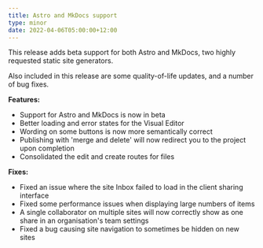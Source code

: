 ```yaml
---
title: Astro and MkDocs support
type: minor
date: 2022-04-06T05:00:00+12:00
---
```

This release adds beta support for both Astro and MkDocs, two highly requested static site generators.

Also included in this release are some quality-of-life updates, and a number of bug fixes.

**Features:**

* Support for Astro and MkDocs is now in beta
* Better loading and error states for the Visual Editor
* Wording on some buttons is now more semantically correct
* Publishing with 'merge and delete' will now redirect you to the project upon completion
* Consolidated the edit and create routes for files

**Fixes:**

* Fixed an issue where the site Inbox failed to load in the client sharing interface
* Fixed some performance issues when displaying large numbers of items
* A single collaborator on multiple sites will now correctly show as one share in an organisation's team settings
* Fixed a bug causing site navigation to sometimes be hidden on new sites
